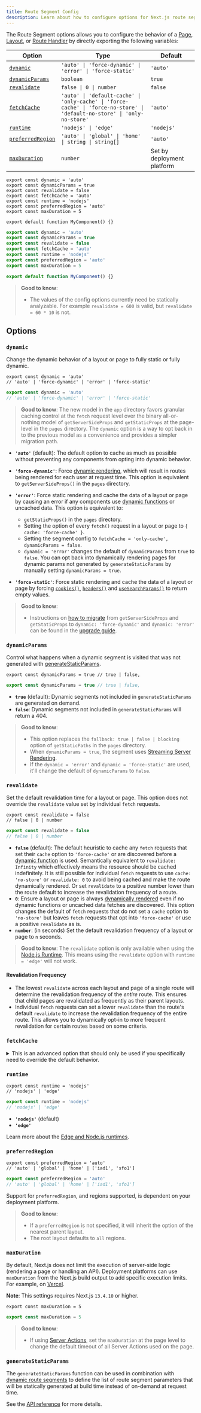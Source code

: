 ```yaml
---
title: Route Segment Config
description: Learn about how to configure options for Next.js route segments.
---
```


The Route Segment options allows you to configure the behavior of a [Page](/docs/app/building-your-application/routing/pages-and-layouts), [Layout](/docs/app/building-your-application/routing/pages-and-layouts), or [Route Handler](/docs/app/building-your-application/routing/route-handlers) by directly exporting the following variables:

| Option                                | Type                                                                                                                      | Default                    |
| ------------------------------------- | ------------------------------------------------------------------------------------------------------------------------- | -------------------------- |
| [`dynamic`](#dynamic)                 | `'auto' \| 'force-dynamic' \| 'error' \| 'force-static'`                                                                  | `'auto'`                   |
| [`dynamicParams`](#dynamicparams)     | `boolean`                                                                                                                 | `true`                     |
| [`revalidate`](#revalidate)           | `false \| 0 \| number`                                                                                                    | `false`                    |
| [`fetchCache`](#fetchcache)           | `'auto' \| 'default-cache' \| 'only-cache' \| 'force-cache' \| 'force-no-store' \| 'default-no-store' \| 'only-no-store'` | `'auto'`                   |
| [`runtime`](#runtime)                 | `'nodejs' \| 'edge'`                                                                                                      | `'nodejs'`                 |
| [`preferredRegion`](#preferredregion) | `'auto' \| 'global' \| 'home' \| string \| string[]`                                                                      | `'auto'`                   |
| [`maxDuration`](#maxduration)         | `number`                                                                                                                  | Set by deployment platform |

```tsx filename="layout.tsx | page.tsx | route.ts" switcher
export const dynamic = 'auto'
export const dynamicParams = true
export const revalidate = false
export const fetchCache = 'auto'
export const runtime = 'nodejs'
export const preferredRegion = 'auto'
export const maxDuration = 5

export default function MyComponent() {}
```

```jsx filename="layout.js | page.js | route.js" switcher
export const dynamic = 'auto'
export const dynamicParams = true
export const revalidate = false
export const fetchCache = 'auto'
export const runtime = 'nodejs'
export const preferredRegion = 'auto'
export const maxDuration = 5

export default function MyComponent() {}
```

> **Good to know**:
>
> - The values of the config options currently need be statically analyzable. For example `revalidate = 600` is valid, but `revalidate = 60 * 10` is not.

## Options

### `dynamic`

Change the dynamic behavior of a layout or page to fully static or fully dynamic.

```tsx filename="layout.tsx | page.tsx | route.ts" switcher
export const dynamic = 'auto'
// 'auto' | 'force-dynamic' | 'error' | 'force-static'
```

```js filename="layout.js | page.js | route.js" switcher
export const dynamic = 'auto'
// 'auto' | 'force-dynamic' | 'error' | 'force-static'
```

> **Good to know**: The new model in the `app` directory favors granular caching control at the `fetch` request level over the binary all-or-nothing model of `getServerSideProps` and `getStaticProps` at the page-level in the `pages` directory. The `dynamic` option is a way to opt back in to the previous model as a convenience and provides a simpler migration path.

- **`'auto'`** (default): The default option to cache as much as possible without preventing any components from opting into dynamic behavior.
- **`'force-dynamic'`**: Force [dynamic rendering](/docs/app/building-your-application/rendering/server-components#dynamic-rendering), which will result in routes being rendered for each user at request time. This option is equivalent to `getServerSideProps()` in the `pages` directory.

- **`'error'`**: Force static rendering and cache the data of a layout or page by causing an error if any components use [dynamic functions](/docs/app/building-your-application/rendering/server-components#dynamic-functions) or uncached data. This option is equivalent to:
  - `getStaticProps()` in the `pages` directory.
  - Setting the option of every `fetch()` request in a layout or page to `{ cache: 'force-cache' }`.
  - Setting the segment config to `fetchCache = 'only-cache', dynamicParams = false`.
  - `dynamic = 'error'` changes the default of `dynamicParams` from `true` to `false`. You can opt back into dynamically rendering pages for dynamic params not generated by `generateStaticParams` by manually setting `dynamicParams = true`.
- **`'force-static'`**: Force static rendering and cache the data of a layout or page by forcing [`cookies()`](/docs/app/api-reference/functions/cookies), [`headers()`](/docs/app/api-reference/functions/headers) and [`useSearchParams()`](/docs/app/api-reference/functions/use-search-params) to return empty values.

> **Good to know**:
>
> - Instructions on [how to migrate](/docs/app/building-your-application/upgrading/app-router-migration#step-6-migrating-data-fetching-methods) from `getServerSideProps` and `getStaticProps` to `dynamic: 'force-dynamic'` and `dynamic: 'error'` can be found in the [upgrade guide](/docs/app/building-your-application/upgrading/app-router-migration#step-6-migrating-data-fetching-methods).

### `dynamicParams`

Control what happens when a dynamic segment is visited that was not generated with [generateStaticParams](/docs/app/api-reference/functions/generate-static-params).

```tsx filename="layout.tsx | page.tsx" switcher
export const dynamicParams = true // true | false,
```

```js filename="layout.js | page.js | route.js" switcher
export const dynamicParams = true // true | false,
```

- **`true`** (default): Dynamic segments not included in `generateStaticParams` are generated on demand.
- **`false`**: Dynamic segments not included in `generateStaticParams` will return a 404.

> **Good to know**:
>
> - This option replaces the `fallback: true | false | blocking` option of `getStaticPaths` in the `pages` directory.
> - When `dynamicParams = true`, the segment uses [Streaming Server Rendering](/docs/app/building-your-application/routing/loading-ui-and-streaming#streaming-with-suspense).
> - If the `dynamic = 'error'` and `dynamic = 'force-static'` are used, it'll change the default of `dynamicParams` to `false`.

### `revalidate`

Set the default revalidation time for a layout or page. This option does not override the `revalidate` value set by individual `fetch` requests.

```tsx filename="layout.tsx | page.tsx | route.ts" switcher
export const revalidate = false
// false | 0 | number
```

```js filename="layout.js | page.js | route.js" switcher
export const revalidate = false
// false | 0 | number
```

- **`false`** (default):  The default heuristic to cache any `fetch` requests that set their `cache` option to `'force-cache'` or are discovered before a [dynamic function](/docs/app/building-your-application/rendering/server-components#server-rendering-strategies#dynamic-functions) is used. Semantically equivalent to `revalidate: Infinity` which effectively means the resource should be cached indefinitely. It is still possible for individual `fetch` requests to use `cache: 'no-store'` or `revalidate: 0` to avoid being cached and make the route dynamically rendered. Or set `revalidate` to a positive number lower than the route default to increase the revalidation frequency of a route.
- **`0`**: Ensure a layout or page is always [dynamically rendered](/docs/app/building-your-application/rendering/server-components#dynamic-rendering) even if no dynamic functions or uncached data fetches are discovered. This option changes the default of `fetch` requests that do not set a `cache` option to `'no-store'` but leaves `fetch` requests that opt into `'force-cache'` or use a positive `revalidate` as is.
- **`number`**: (in seconds) Set the default revalidation frequency of a layout or page to `n` seconds.

> **Good to know**: The `revalidate` option is only available when using the [Node.js Runtime](/docs/app/building-your-application/rendering/edge-and-nodejs-runtimes#nodejs-runtime). This means using the `revalidate` option with `runtime = 'edge'` will not work.

#### Revalidation Frequency

- The lowest `revalidate` across each layout and page of a single route will determine the revalidation frequency of the _entire_ route. This ensures that child pages are revalidated as frequently as their parent layouts.
- Individual `fetch` requests can set a lower `revalidate` than the route's default `revalidate` to increase the revalidation frequency of the entire route. This allows you to dynamically opt-in to more frequent revalidation for certain routes based on some criteria.

### `fetchCache`

<details>
  <summary>This is an advanced option that should only be used if you specifically need to override the default behavior.</summary>

By default, Next.js **will cache** any `fetch()` requests that are reachable **before** any [dynamic functions](/docs/app/building-your-application/rendering/server-components#server-rendering-strategies#dynamic-functions) are used and **will not cache** `fetch` requests that are discovered **after** dynamic functions are used.

`fetchCache` allows you to override the default `cache` option of all `fetch` requests in a layout or page.

```tsx filename="layout.tsx | page.tsx | route.ts" switcher
export const fetchCache = 'auto'
// 'auto' | 'default-cache' | 'only-cache'
// 'force-cache' | 'force-no-store' | 'default-no-store' | 'only-no-store'
```

```js filename="layout.js | page.js | route.js" switcher
export const fetchCache = 'auto'
// 'auto' | 'default-cache' | 'only-cache'
// 'force-cache' | 'force-no-store' | 'default-no-store' | 'only-no-store'
```

- **`'auto'`** (default): The default option to cache `fetch` requests before dynamic functions with the `cache` option they provide and not cache `fetch` requests after dynamic functions.
- **`'default-cache'`**: Allow any `cache` option to be passed to `fetch` but if no option is provided then set the `cache` option to `'force-cache'`. This means that even `fetch` requests after dynamic functions are considered static.
- **`'only-cache'`**: Ensure all `fetch` requests opt into caching by changing the default to `cache: 'force-cache'` if no option is provided and causing an error if any `fetch` requests use `cache: 'no-store'`.
- **`'force-cache'`**: Ensure all `fetch` requests opt into caching by setting the `cache` option of all `fetch` requests to `'force-cache'`.
- **`'default-no-store'`**: Allow any `cache` option to be passed to `fetch` but if no option is provided then set the `cache` option to `'no-store'`. This means that even `fetch` requests before dynamic functions are considered dynamic.
- **`'only-no-store'`**: Ensure all `fetch` requests opt out of caching by changing the default to `cache: 'no-store'` if no option is provided and causing an error if any `fetch` requests use `cache: 'force-cache'`
- **`'force-no-store'`**: Ensure all `fetch` requests opt out of caching by setting the `cache` option of all `fetch` requests to `'no-store'`. This forces all `fetch` requests to be re-fetched every request even if they provide a `'force-cache'` option.

#### Cross-route segment behavior

- Any options set across each layout and page of a single route need to be compatible with each other.
  - If both the `'only-cache'` and `'force-cache'` are provided, then `'force-cache'` wins. If both `'only-no-store'` and `'force-no-store'` are provided, then `'force-no-store'` wins. The force option changes the behavior across the route so a single segment with `'force-*'` would prevent any errors caused by `'only-*'`.
  - The intention of the `'only-*'` and `force-*'` options is to guarantee the whole route is either fully static or fully dynamic. This means:
    - A combination of `'only-cache'` and `'only-no-store'` in a single route is not allowed.
    - A combination of `'force-cache'` and `'force-no-store'` in a single route is not allowed.
  - A parent cannot provide `'default-no-store'` if a child provides `'auto'` or `'*-cache'` since that could make the same fetch have different behavior.
- It is generally recommended to leave shared parent layouts as `'auto'` and customize the options where child segments diverge.

</details>

### `runtime`

```tsx filename="layout.tsx | page.tsx | route.ts" switcher
export const runtime = 'nodejs'
// 'nodejs' | 'edge'
```

```js filename="layout.js | page.js | route.js" switcher
export const runtime = 'nodejs'
// 'nodejs' | 'edge' 
```

- **`'nodejs'`** (default)
- **`'edge'`**

Learn more about the [Edge and Node.js runtimes](/docs/app/building-your-application/rendering/edge-and-nodejs-runtimes).

### `preferredRegion`

```tsx filename="layout.tsx | page.tsx | route.ts" switcher
export const preferredRegion = 'auto'
// 'auto' | 'global' | 'home' | ['iad1', 'sfo1']
```

```js filename="layout.js | page.js | route.js" switcher
export const preferredRegion = 'auto'
// 'auto' | 'global' | 'home' | ['iad1', 'sfo1']
```

Support for `preferredRegion`, and regions supported, is dependent on your deployment platform.

> **Good to know**:
>
> - If a `preferredRegion` is not specified, it will inherit the option of the nearest parent layout.
> - The root layout defaults to `all` regions.

### `maxDuration`

By default, Next.js does not limit the execution of server-side logic (rendering a page or handling an API).
Deployment platforms can use `maxDuration` from the Next.js build output to add specific execution limits.
For example, on [Vercel](https://vercel.com/docs/functions/serverless-functions/runtimes#max-duration).

**Note**: This settings requires Next.js `13.4.10` or higher.

```tsx filename="layout.tsx | page.tsx | route.ts" switcher
export const maxDuration = 5
```

```js filename="layout.js | page.js | route.js" switcher
export const maxDuration = 5
```

> **Good to know**:
>
> - If using [Server Actions](/docs/app/building-your-application/data-fetching/server-actions-and-mutations), set the `maxDuration` at the page level to change the default timeout of all Server Actions used on the page.

### `generateStaticParams`

The `generateStaticParams` function can be used in combination with [dynamic route segments](/docs/app/building-your-application/routing/dynamic-routes) to define the list of route segment parameters that will be statically generated at build time instead of on-demand at request time.

See the [API reference](/docs/app/api-reference/functions/generate-static-params) for more details.
